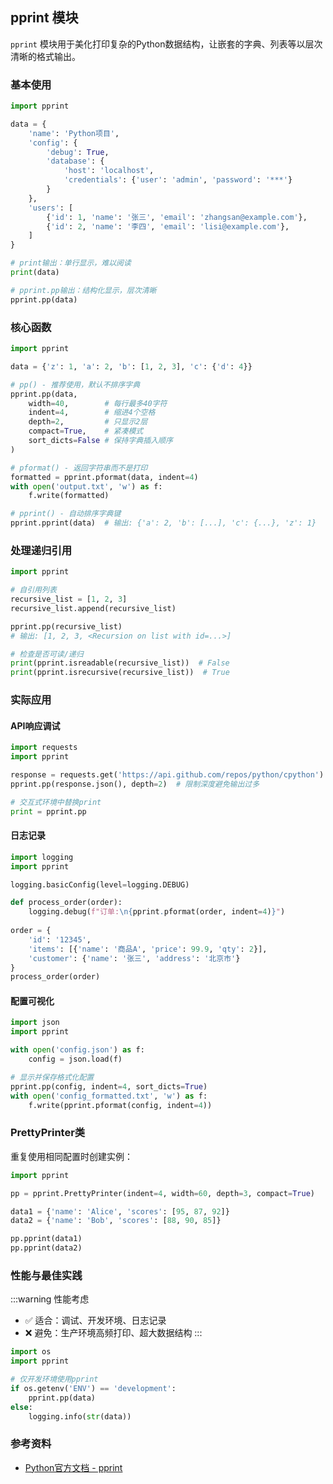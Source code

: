 ## pprint 模块

`pprint` 模块用于美化打印复杂的Python数据结构，让嵌套的字典、列表等以层次清晰的格式输出。

### 基本使用

```python showLineNumbers
import pprint

data = {
    'name': 'Python项目',
    'config': {
        'debug': True,
        'database': {
            'host': 'localhost',
            'credentials': {'user': 'admin', 'password': '***'}
        }
    },
    'users': [
        {'id': 1, 'name': '张三', 'email': 'zhangsan@example.com'},
        {'id': 2, 'name': '李四', 'email': 'lisi@example.com'},
    ]
}

# print输出：单行显示，难以阅读
print(data)

# pprint.pp输出：结构化显示，层次清晰
pprint.pp(data)
```

### 核心函数

```python showLineNumbers
import pprint

data = {'z': 1, 'a': 2, 'b': [1, 2, 3], 'c': {'d': 4}}

# pp() - 推荐使用，默认不排序字典
pprint.pp(data, 
    width=40,        # 每行最多40字符
    indent=4,        # 缩进4个空格
    depth=2,         # 只显示2层
    compact=True,    # 紧凑模式
    sort_dicts=False # 保持字典插入顺序
)

# pformat() - 返回字符串而不是打印
formatted = pprint.pformat(data, indent=4)
with open('output.txt', 'w') as f:
    f.write(formatted)

# pprint() - 自动排序字典键
pprint.pprint(data)  # 输出: {'a': 2, 'b': [...], 'c': {...}, 'z': 1}
```

### 处理递归引用

```python showLineNumbers
import pprint

# 自引用列表
recursive_list = [1, 2, 3]
recursive_list.append(recursive_list)

pprint.pp(recursive_list)
# 输出: [1, 2, 3, <Recursion on list with id=...>]

# 检查是否可读/递归
print(pprint.isreadable(recursive_list))  # False
print(pprint.isrecursive(recursive_list))  # True
```

### 实际应用

#### API响应调试

```python showLineNumbers
import requests
import pprint

response = requests.get('https://api.github.com/repos/python/cpython')
pprint.pp(response.json(), depth=2)  # 限制深度避免输出过多

# 交互式环境中替换print
print = pprint.pp
```

#### 日志记录

```python showLineNumbers
import logging
import pprint

logging.basicConfig(level=logging.DEBUG)

def process_order(order):
    logging.debug(f"订单:\n{pprint.pformat(order, indent=4)}")
    
order = {
    'id': '12345',
    'items': [{'name': '商品A', 'price': 99.9, 'qty': 2}],
    'customer': {'name': '张三', 'address': '北京市'}
}
process_order(order)
```

#### 配置可视化

```python showLineNumbers
import json
import pprint

with open('config.json') as f:
    config = json.load(f)

# 显示并保存格式化配置
pprint.pp(config, indent=4, sort_dicts=True)
with open('config_formatted.txt', 'w') as f:
    f.write(pprint.pformat(config, indent=4))
```

### PrettyPrinter类

重复使用相同配置时创建实例：

```python showLineNumbers
import pprint

pp = pprint.PrettyPrinter(indent=4, width=60, depth=3, compact=True)

data1 = {'name': 'Alice', 'scores': [95, 87, 92]}
data2 = {'name': 'Bob', 'scores': [88, 90, 85]}

pp.pprint(data1)
pp.pprint(data2)
```

### 性能与最佳实践

:::warning 性能考虑
- ✅ 适合：调试、开发环境、日志记录
- ❌ 避免：生产环境高频打印、超大数据结构
:::

```python showLineNumbers
import os
import pprint

# 仅开发环境使用pprint
if os.getenv('ENV') == 'development':
    pprint.pp(data)
else:
    logging.info(str(data))
```

### 参考资料

- [Python官方文档 - pprint](https://docs.python.org/zh-cn/3/library/pprint.html)
